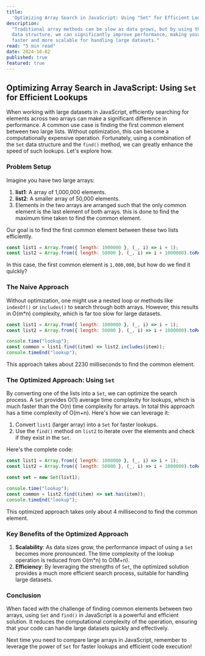 ```yaml
---
title:
  'Optimizing Array Search in JavaScript: Using "Set" for Efficient Lookups'
description:
  "Traditional array methods can be slow as data grows, but by using the Set
  data structure, we can significantly improve performance, making your code
  faster and more scalable for handling large datasets."
read: "5 min read"
date: 2024-10-02
published: true
featured: true
---
```


## Optimizing Array Search in JavaScript: Using `Set` for Efficient Lookups

When working with large datasets in JavaScript, efficiently searching for
elements across two arrays can make a significant difference in performance. A
common use case is finding the first common element between two large lists.
Without optimization, this can become a computationally expensive operation.
Fortunately, using a combination of the `Set` data structure and the `find()`
method, we can greatly enhance the speed of such lookups. Let's explore how.

### Problem Setup

Imagine you have two large arrays:

1. **list1**: A array of 1,000,000 elements.
2. **list2**: A smaller array of 50,000 elements.
3. Elements in the two arrays are arranged such that the only common element is
   the last element of both arrays. this is done to find the maximum time taken
   to find the common element.

Our goal is to find the first common element between these two lists
efficiently.

```javascript
const list1 = Array.from({ length: 1000000 }, (_, i) => i + 1);
const list2 = Array.from({ length: 50000 }, (_, i) => i + 1000000).toReversed();
```

In this case, the first common element is `1,000,000`, but how do we find it
quickly?

### The Naive Approach

Without optimization, one might use a nested loop or methods like `indexOf()` or
`includes()` to search through both arrays. However, this results in O(m\*n)
complexity, which is far too slow for large datasets.

```javascript
const list1 = Array.from({ length: 1000000 }, (_, i) => i + 1);
const list2 = Array.from({ length: 50000 }, (_, i) => i + 1000000).toReversed();

console.time("lookup");
const common = list1.find((item) => list2.includes(item));
console.timeEnd("lookup");
```

This approach takes about 2230 milliseconds to find the common element.

### The Optimized Approach: Using `Set`

By converting one of the lists into a `Set`, we can optimize the search process.
A `Set` provides O(1) average time complexity for lookups, which is much faster
than the O(n) time complexity for arrays. In total this approach has a time
complexity of O(m+n). Here's how we can leverage it:

1. Convert `list1` (larger array) into a `Set` for faster lookups.
2. Use the `find()` method on `list2` to iterate over the elements and check if
   they exist in the `Set`.

Here's the complete code:

```javascript
const list1 = Array.from({ length: 1000000 }, (_, i) => i + 1);
const list2 = Array.from({ length: 50000 }, (_, i) => i + 1000000).toReversed();

const set = new Set(list1);

console.time("lookup");
const common = list2.find((item) => set.has(item));
console.timeEnd("lookup");
```

This optimized approach takes only about 4 millisecond to find the common
element.

### Key Benefits of the Optimized Approach

1. **Scalability**: As data sizes grow, the performance impact of using a `Set`
   becomes more pronounced. The time complexity of the lookup operation is
   reduced from O(m\*n) to O(M+n).
2. **Efficiency**: By leveraging the strengths of `Set`, the optimized solution
   provides a much more efficient search process, suitable for handling large
   datasets.

### Conclusion

When faced with the challenge of finding common elements between two arrays,
using `Set` and `find()` in JavaScript is a powerful and efficient solution. It
reduces the computational complexity of the operation, ensuring that your code
can handle large datasets quickly and effectively.

Next time you need to compare large arrays in JavaScript, remember to leverage
the power of `Set` for faster lookups and efficient code execution!
